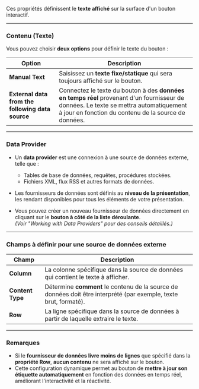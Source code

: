 Ces propriétés définissent le **texte affiché** sur la surface d'un bouton interactif.

***

### **Contenu (Texte)**

Vous pouvez choisir **deux options** pour définir le texte du bouton :

| **Option**                                       | **Description**                                                                                                                                                                               |
| ------------------------------------------------ | --------------------------------------------------------------------------------------------------------------------------------------------------------------------------------------------- |
| **Manual Text**                                  | Saisissez un **texte fixe/statique** qui sera toujours affiché sur le bouton.                                                                                                                 |
| **External data from the following data source** | Connectez le texte du bouton à des **données en temps réel** provenant d'un fournisseur de données. Le texte se mettra automatiquement à jour en fonction du contenu de la source de données. |

***

### **Data Provider**

* Un **data provider** est une connexion à une source de données externe, telle que :
  * Tables de base de données, requêtes, procédures stockées.
  * Fichiers XML, flux RSS et autres formats de données.

* Les fournisseurs de données sont définis au **niveau de la présentation**, les rendant disponibles pour tous les éléments de votre présentation.

* Vous pouvez créer un nouveau fournisseur de données directement en cliquant sur le **bouton à côté de la liste déroulante**.\
  *(Voir "Working with Data Providers" pour des conseils détaillés.)*

***

### **Champs à définir pour une source de données externe**

| **Champ**        | **Description**                                                                                                   |
| ---------------- | ----------------------------------------------------------------------------------------------------------------- |
| **Column**       | La colonne spécifique dans la source de données qui contient le texte à afficher.                                 |
| **Content Type** | Détermine **comment** le contenu de la source de données doit être interprété (par exemple, texte brut, formaté). |
| **Row**          | La ligne spécifique dans la source de données à partir de laquelle extraire le texte.                             |

***

### **Remarques**

* Si le **fournisseur de données livre moins de lignes** que spécifié dans la **propriété Row**, **aucun contenu** ne sera affiché sur le bouton.
* Cette configuration dynamique permet au bouton de **mettre à jour son étiquette automatiquement** en fonction des données en temps réel, améliorant l'interactivité et la réactivité.
